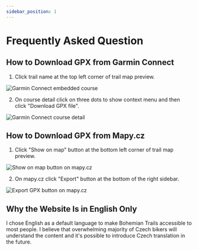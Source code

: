 ```yaml
---
sidebar_position: 1
---
```


# Frequently Asked Question

## How to Download GPX from Garmin Connect

1) Click trail name at the top left corner of trail map preview.

![Garmin Connect embedded course](/img/garmin-connect-embedded-course.png)

2) On course detail click on three dots to show context menu and then click "Download GPX file".

![Garmin Connect course detail](/img/garmin-connect-course-detail.png)

## How to Download GPX from Mapy.cz

1) Click "Show on map" button at the bottom left corner of trail map preview.

![Show on map button on mapy.cz](/img/mapy-cz-show-on-map-button.png)

2) On mapy.cz click "Export" button at the bottom of the right sidebar.

![Export GPX button on mapy.cz](/img/mapy-cz-export-button.png)

## Why the Website Is in English Only

I chose English as a default language to make Bohemian Trails accessible to most people.
I believe that overwhelming majority of Czech bikers will understand the content and it's possible to introduce Czech translation in the future.
